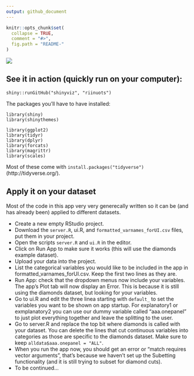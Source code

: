 ```yaml
---
output: github_document
---
```


```r
knitr::opts_chunk$set(
  collapse = TRUE,
  comment = "#>",
  fig.path = "README-"
)
```

![](example_shiny_app.png)

## See it in action (quickly run on your computer):

```
shiny::runGitHub("shinyviz", "riinuots")
```


The packages you'll have to have installed:
```
library(shiny)
library(shinythemes)

library(ggplot2)
library(tidyr)
library(dplyr)
library(forcats)
library(magrittr)
library(scales)
```

Most of these come with `install.packages("tidyverse")` (http://tidyverse.org/).

## Apply it on your dataset

Most of the code in this app very very generecally written so it can be (and has already been) applied to different datasets.

* Create a new empty RStudio project.
* Download the `server.R`, ui.R, and `formatted_varnames_forUI.csv` files, put them in your project.
* Open the scripts `server.R` and `ui.R` in the editor.
* Click on Run App to make sure it works (this will use the diamonds example dataset).
* Upload your data into the project.
* List the categorical variables you would like to be included in the app in formatted_varnames_forUI.csv. Keep the first two lines as they are.
* Run App: check that the dropdown menus now include your variables. The app's Plot tab will now display an Error. This is because it is still using the diamonds dataset, but looking for your variables.
* Go to ui.R and edit the three linea starting with `default_` to set the variables you want to be shown on app startup. For explanatory1 or exmplanatory2 you can use our dummy variable called "aaa.onepanel" to just plot everything together and leave the splitting to the user.
* Go to server.R and replace the top bit where diamonds is called with your dataset. You can delete the lines that cut continuous variables into categories as those are specific to the diamonds dataset. Make sure to keep `alldata$aaa.onepanel = "ALL"`.
* When you run the app now, you should get an error or "match requires vector arguments", that's because we haven't set up the Subetting functionality (and it is still trying to subset for diamond cuts).
* To be continued...








